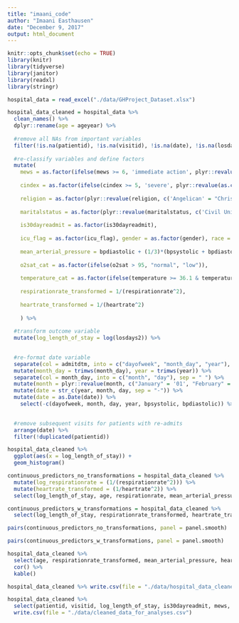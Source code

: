 ```yaml
---
title: "imaani_code"
author: "Imaani Easthausen"
date: "December 9, 2017"
output: html_document
---
```


```r
knitr::opts_chunk$set(echo = TRUE)
library(knitr)
library(tidyverse)
library(janitor)
library(readxl)
library(stringr)
```

```r
hospital_data = read_excel("./data/GHProject_Dataset.xlsx")
```

```r
hospital_data_cleaned = hospital_data %>%
  clean_names() %>%
  dplyr::rename(age = ageyear) %>% 
  
  #remove all NAs from important variables
  filter(!is.na(patientid), !is.na(visitid), !is.na(date), !is.na(losdays2), !is.na(is30dayreadmit), !is.na(mews), !is.na(cindex), !is.na(evisit), !is.na(icu_flag), !is.na(age), !is.na(gender), !is.na(religion), !is.na(maritalstatus), !is.na(race), !is.na(respirationrate), !is.na(bpdiastolic), !is.na(heartrate), !is.na(temperature), !is.na(bpsystolic), !is.na(bmi), !is.na(o2sat)) %>%
  
  #re-classify variables and define factors
  mutate(
    mews = as.factor(ifelse(mews >= 6, 'immediate action', plyr::revalue(as.character(mews), c('0' = "normal", '1' = "normal", '2' = 'increase caution', '3' = 'increase caution', '4' = 'further deterioration', '5' = 'further deterioration')))),
  
    cindex = as.factor(ifelse(cindex >= 5, 'severe', plyr::revalue(as.character(cindex), c('0' = "normal", '1' = "mild", '2' = 'mild', '3' = 'moderate', '4' = 'moderate')))),
    
    religion = as.factor(plyr::revalue(religion, c('Angelican' = "Christian", 'Hebrew' = "Jewish", 'Non Denominational' = 'Other', 'Catholic' = 'Christian', 'Mormon' = 'Other'))),
    
    maritalstatus = as.factor(plyr::revalue(maritalstatus, c('Civil Union' = "Married", 'Divorced' = "Not Married", 'Separated' = 'Not Married', 'Single' = 'Not Married', 'Widowed' = 'Not Married'))),
    
    is30dayreadmit = as.factor(is30dayreadmit),
    
    icu_flag = as.factor(icu_flag), gender = as.factor(gender), race = as.factor(race), facilityname = as.factor(facilityname), insurancetype = as.factor(insurancetype),
    
    mean_arterial_pressure = bpdiastolic + (1/3)*(bpsystolic + bpdiastolic),
    
    o2sat_cat = as.factor(ifelse(o2sat > 95, "normal", "low")),
    
    temperature_cat = as.factor(ifelse(temperature >= 36.1 & temperature <= 37.2, 'normal', ifelse(temperature < 36.1, 'low', 'high'))),
    
    respirationrate_transformed = 1/(respirationrate^2), 
  
    heartrate_transformed = 1/(heartrate^2)
    
    ) %>% 
  
  #transform outcome variable
  mutate(log_length_of_stay = log(losdays2)) %>%

  
  #re-format date variable
  separate(col = admitdtm, into = c("dayofweek", "month_day", "year"), sep = ",") %>%
  mutate(month_day = trimws(month_day), year = trimws(year)) %>%
  separate(col = month_day, into = c("month", "day"), sep = " ") %>%
  mutate(month = plyr::revalue(month, c("January" = '01', "February" = '02', "March" = '03', "April" = '04', "May" = '05', "June" = '06', "July" = '07', "August" = '08', "September" = '09', "October" = '10', "November" = '11', "December" = '12'))) %>%
  mutate(date = str_c(year, month, day, sep = "-")) %>%
  mutate(date = as.Date(date)) %>%
    select(-c(dayofweek, month, day, year, bpsystolic, bpdiastolic)) %>%

  
  #remove subsequent visits for patients with re-admits
  arrange(date) %>%
  filter(!duplicated(patientid)) 


```



```r
hospital_data_cleaned %>%
  ggplot(aes(x = log_length_of_stay)) +
  geom_histogram()

continuous_predictors_no_transformations = hospital_data_cleaned %>%
  mutate(log_respirationrate = (1/(respirationrate^2))) %>%
  mutate(heartrate_transformed = (1/heartrate^2)) %>%
  select(log_length_of_stay, age, respirationrate, mean_arterial_pressure, o2sat, temperature, heartrate, bmi)

continuous_predictors_w_transformations = hospital_data_cleaned %>%
  select(log_length_of_stay, respirationrate_transformed, heartrate_transformed, bmi)

pairs(continuous_predictors_no_transformations, panel = panel.smooth)

pairs(continuous_predictors_w_transformations, panel = panel.smooth)

hospital_data_cleaned %>%
  select(age, respirationrate_transformed, mean_arterial_pressure, heartrate_transformed, bmi) %>%
  cor() %>%
  kable()

```

```r
hospital_data_cleaned %>% write.csv(file = "./data/hospital_data_cleaned.csv")

hospital_data_cleaned %>% 
  select(patientid, visitid, log_length_of_stay, is30dayreadmit, mews, cindex, evisit, icu_flag, age, postalcode, gender, race, religion, maritalstatus, facilityname, insurancetype, bmi, o2sat_cat, temperature_cat, heartrate_transformed, respirationrate_transformed, facilityzip, mean_arterial_pressure, date) %>%
  write.csv(file = "./data/cleaned_data_for_analyses.csv")

```









































